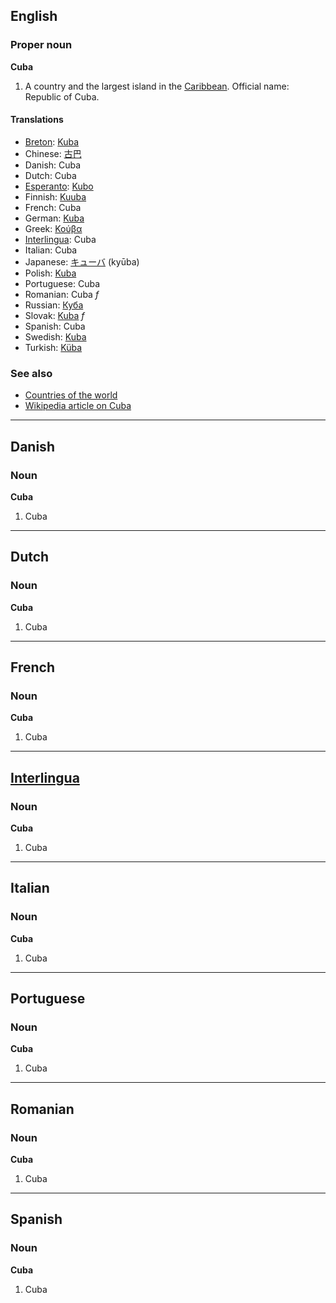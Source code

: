 ==English==
===Proper noun===
'''Cuba'''

# A country and the largest island in the [[Caribbean]]. Official name: Republic of Cuba.

====Translations====
*[[Breton]]: [[Kuba]]
*Chinese: [[古巴]]
*Danish: Cuba
*Dutch: Cuba
*[[Esperanto]]: [[Kubo]]
*Finnish: [[Kuuba]]
*French: Cuba
*German: [[Kuba]]
*Greek: [[Κούβα]]
*[[Interlingua]]: Cuba
*Italian: Cuba
*Japanese: [[キューバ]] (kyūba)
*Polish: [[Kuba]]
*Portuguese: Cuba
*Romanian: Cuba ''f''
*Russian: [[Куба]]
*Slovak: [[Kuba#Slovak|Kuba]] ''f''
*Spanish: Cuba
*Swedish: [[Kuba]]
*Turkish: [[Küba]]

===See also===
*[[Countries of the world]]
*[[w:Cuba|Wikipedia article on Cuba]]

----
==Danish==
===Noun===
'''Cuba'''

#Cuba

----
==Dutch==
===Noun===
'''Cuba'''

#Cuba

----
==French==
===Noun===
'''Cuba'''

#Cuba

----
==[[Interlingua]]==
===Noun===
'''Cuba'''

#Cuba

----
==Italian==
===Noun===
'''Cuba'''

#Cuba

----
==Portuguese==
===Noun===
'''Cuba'''

#Cuba

----
==Romanian==
===Noun===
'''Cuba'''

#Cuba

----
==Spanish==
===Noun===
'''Cuba'''

#Cuba